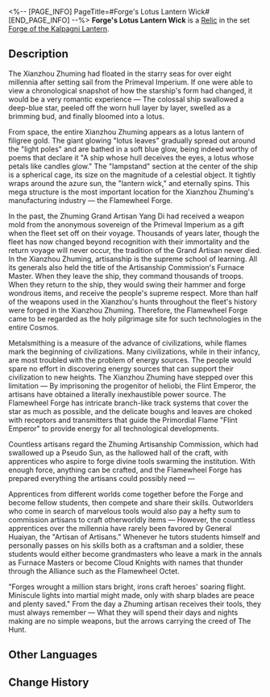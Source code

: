 <%-- [PAGE_INFO]
PageTitle=#Forge's Lotus Lantern Wick#
[END_PAGE_INFO] --%>
{{Relic Infobox
|id        = 63165
|image     = Item Forge's Lotus Lantern Wick.png{{subst:void|<!--$UPLOAD:<<SpriteOutput/RelicFigures/IconRelic_316_5.png>-<Item Forge's Lotus Lantern Wick.png>-<Relic Icons>>-->}}
|set       = Forge of the Kalpagni Lantern
|piece     = Link Rope
|mentions  = 
}}
{{Description|Encapsulated in the plane is the Flamewheel Forge, the location of the Xianzhou Zhuming's Artisanship Commission. A sphere the size of a celestial body, constructed around the progenitor of all heliobi, the Flint Emperor. Ingenious artisans draw energy from it and mold wondrous thoughts and inspirations into form.}}
'''Forge's Lotus Lantern Wick''' is a [[Relic]] in the set [[Forge of the Kalpagni Lantern]].

==Description==
The Xianzhou Zhuming had floated in the starry seas for over eight millennia after setting sail from the Primeval Imperium. If one were able to view a chronological snapshot of how the starship's form had changed, it would be a very romantic experience &mdash; The colossal ship swallowed a deep-blue star, peeled off the worn hull layer by layer, swelled as a brimming bud, and finally bloomed into a lotus.

From space, the entire Xianzhou Zhuming appears as a lotus lantern of filigree gold. The giant glowing "lotus leaves" gradually spread out around the "light poles" and are bathed in a soft blue glow, being indeed worthy of poems that declare it "A ship whose hull deceives the eyes, a lotus whose petals like candles glow." The "lampstand" section at the center of the ship is a spherical cage, its size on the magnitude of a celestial object. It tightly wraps around the azure sun, the "lantern wick," and eternally spins. This mega structure is the most important location for the Xianzhou Zhuming's manufacturing industry &mdash; the Flamewheel Forge.

In the past, the Zhuming Grand Artisan Yang Di had received a weapon mold from the anonymous sovereign of the Primeval Imperium as a gift when the fleet set off on their voyage. Thousands of years later, though the fleet has now changed beyond recognition with their immortality and the return voyage will never occur, the tradition of the Grand Artisan never died. In the Xianzhou Zhuming, artisanship is the supreme school of learning. All its generals also held the title of the Artisanship Commission's Furnace Master. When they leave the ship, they command thousands of troops. When they return to the ship, they would swing their hammer and forge wondrous items, and receive the people's supreme respect. More than half of the weapons used in the Xianzhou's hunts throughout the fleet's history were forged in the Xianzhou Zhuming. Therefore, the Flamewheel Forge came to be regarded as the holy pilgrimage site for such technologies in the entire Cosmos.

Metalsmithing is a measure of the advance of civilizations, while flames mark the beginning of civilizations. Many civilizations, while in their infancy, are most troubled with the problem of energy sources. The people would spare no effort in discovering energy sources that can support their civilization to new heights. The Xianzhou Zhuming have stepped over this limitation &mdash; By imprisoning the progenitor of heliobi, the Flint Emperor, the artisans have obtained a literally inexhaustible power source. The Flamewheel Forge has intricate branch-like track systems that cover the star as much as possible, and the delicate boughs and leaves are choked with receptors and transmitters that guide the Primordial Flame "Flint Emperor" to provide energy for all technological developments.

Countless artisans regard the Zhuming Artisanship Commission, which had swallowed up a Pseudo Sun, as the hallowed hall of the craft, with apprentices who aspire to forge divine tools swarming the institution. With enough force, anything can be crafted, and the Flamewheel Forge has prepared everything the artisans could possibly need &mdash;

Apprentices from different worlds come together before the Forge and become fellow students, then compete and share their skills. Outworlders who come in search of marvelous tools would also pay a hefty sum to commission artisans to craft otherworldly items &mdash; However, the countless apprentices over the millennia have rarely been favored by General Huaiyan, the "Artisan of Artisans." Whenever he tutors students himself and personally passes on his skills both as a craftsman and a soldier, these students would either become grandmasters who leave a mark in the annals as Furnace Masters or become Cloud Knights with names that thunder through the Alliance such as the Flamewheel Octet.

"Forges wrought a million stars bright, irons craft heroes' soaring flight. Miniscule lights into martial might made, only with sharp blades are peace and plenty saved." From the day a Zhuming artisan receives their tools, they must always remember &mdash; What they will spend their days and nights making are no simple weapons, but the arrows carrying the creed of The Hunt.

==Other Languages==
{{Other Languages
|en   = Forge's Lotus Lantern Wick
|zhs  = 铸炼宫的莲华灯芯
|zht  = 鑄煉宮的蓮華燈芯
|ja   = {{Rubi|鋳煉宮|ちゅうれんぐう}}の{{Rubi|蓮花|れんげ}}ランプの{{Rubi|芯|しん}}
|ko   = 연마궁의 연등 심지
|es   = Mecha de loto del Palacio de la Forja
|fr   = Mèche de lanterne-lotus de la forge
|ru   = Фитиль лотосового фонаря дворца
|th   = Forge's Lotus Lantern Wick
|vi   = Cung Điện Rèn Đúc - Bấc Liên Đăng
|de   = Lotus-Lampendocht des Schmiedepalastes
|id   = Forge's Lotus Lantern Wick
|pt   = Pavio de Lanterna da Forja de Lótus
}}

==Change History==
{{Change History|2.3}}